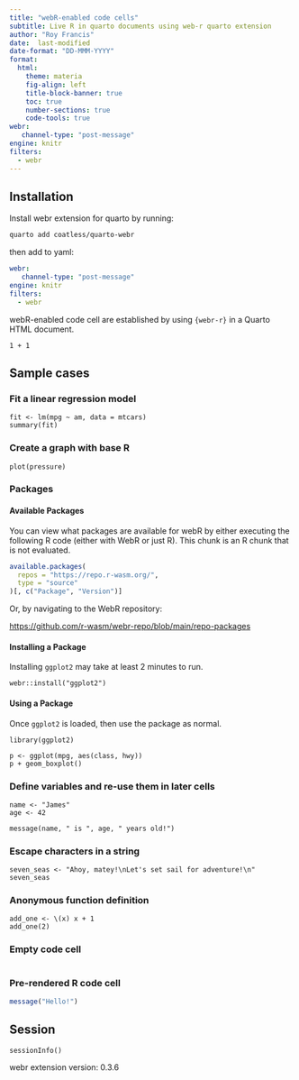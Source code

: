 ```yaml
---
title: "webR-enabled code cells"
subtitle: Live R in quarto documents using web-r quarto extension
author: "Roy Francis"
date:  last-modified
date-format: "DD-MMM-YYYY"
format:
  html:
    theme: materia
    fig-align: left
    title-block-banner: true
    toc: true
    number-sections: true
    code-tools: true
webr:
   channel-type: "post-message"
engine: knitr
filters:
  - webr
---
```


## Installation

Install webr extension for quarto by running:

```bash
quarto add coatless/quarto-webr
```

then add to yaml:

```yaml
webr:
   channel-type: "post-message"
engine: knitr
filters:
  - webr
```

webR-enabled code cell are established by using `{webr-r}` in a Quarto HTML document.

```webr-r
1 + 1
```

## Sample cases

### Fit a linear regression model

```webr-r
fit <- lm(mpg ~ am, data = mtcars)
summary(fit)
```

### Create a graph with base R

```webr-r
plot(pressure)
```

### Packages
#### Available Packages

You can view what packages are available for webR by either executing the following R code (either with WebR or just R). This chunk is an R chunk that is not evaluated.

```r
available.packages(
  repos = "https://repo.r-wasm.org/",
  type = "source"
)[, c("Package", "Version")]
```

Or, by navigating to the WebR repository:

<https://github.com/r-wasm/webr-repo/blob/main/repo-packages>

#### Installing a Package

Installing `ggplot2` may take at least 2 minutes to run. 

```webr-r
webr::install("ggplot2")
```

#### Using a Package

Once `ggplot2` is loaded, then use the package as normal.

```webr-r
library(ggplot2)

p <- ggplot(mpg, aes(class, hwy))
p + geom_boxplot()
```

### Define variables and re-use them in later cells

```webr-r
name <- "James"
age <- 42
```

```webr-r
message(name, " is ", age, " years old!")
```

### Escape characters in a string

```webr-r
seven_seas <- "Ahoy, matey!\nLet's set sail for adventure!\n"
seven_seas
```

### Anonymous function definition

```webr-r
add_one <- \(x) x + 1
add_one(2)
```

### Empty code cell

```webr-r

```

### Pre-rendered R code cell

```r
message("Hello!")
```

## Session

```webr-r
sessionInfo()
```

webr extension version: 0.3.6
